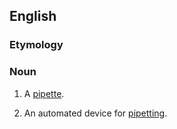 ==English==

===Etymology===
{{suffix|pipette|or|lang=en}}

===Noun===
{{en-noun}}
# {{label|en|chemistry}} A [[pipette]].
# {{label|en|chemistry}} An automated device for [[pipetting]].